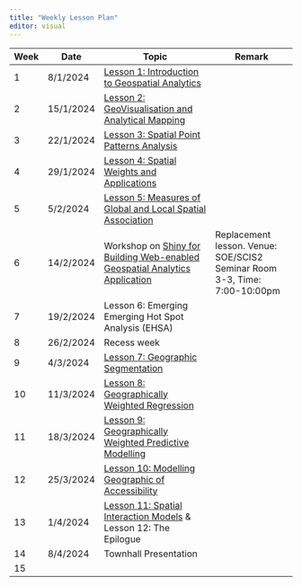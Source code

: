 ```yaml
---
title: "Weekly Lesson Plan"
editor: visual
---
```


| Week | Date      | Topic                                                                                                        | Remark                                                                    |
|------|-----------|--------------------------------------------------------------------------------------------------------------|---------------------------------------------------------------------------|
| 1    | 8/1/2024  | [Lesson 1: Introduction to Geospatial Analytics](outline/lesson01_outline.html)                              |                                                                           |
| 2    | 15/1/2024 | [Lesson 2: GeoVisualisation and Analytical Mapping](outline/lesson02_outline.html)                           |                                                                           |
| 3    | 22/1/2024 | [Lesson 3: Spatial Point Patterns Analysis](outline/lesson03_outline.html)                                   |                                                                           |
| 4    | 29/1/2024 | [Lesson 4: Spatial Weights and Applications](outline/lesson04_outline.html)                                  |                                                                           |
| 5    | 5/2/2024  | [Lesson 5: Measures of Global and Local Spatial Association](outline/lesson05_outline.html)                  |                                                                           |
| 6    | 14/2/2024 | Workshop on [Shiny for Building Web-enabled Geospatial Analytics Application](outline/lesson06_outline.html) | Replacement lesson. Venue: SOE/SCIS2 Seminar Room 3-3, Time: 7:00-10:00pm |
| 7    | 19/2/2024 | Lesson 6: Emerging Emerging Hot Spot Analysis (EHSA)                                                         |                                                                           |
| 8    | 26/2/2024 | Recess week                                                                                                  |                                                                           |
| 9    | 4/3/2024  | [Lesson 7: Geographic Segmentation](outline/lesson07_outline.html)                                           |                                                                           |
| 10   | 11/3/2024 | [Lesson 8: Geographically Weighted Regression](outline/lesson08_outline.html)                                |                                                                           |
| 11   | 18/3/2024 | [Lesson 9: Geographically Weighted Predictive Modelling](outline/lesson09_outline.html)                      |                                                                           |
| 12   | 25/3/2024 | [Lesson 10: Modelling Geographic of Accessibility](outline/lesson10_outline.html)                            |                                                                           |
| 13   | 1/4/2024  | [Lesson 11: Spatial Interaction Models](outline/lesson11_outline.html) & Lesson 12: The Epilogue             |                                                                           |
| 14   | 8/4/2024  | Townhall Presentation                                                                                        |                                                                           |
| 15   |           |                                                                                                              |                                                                           |
